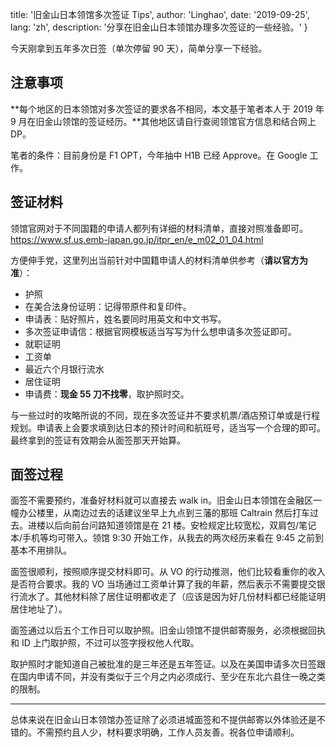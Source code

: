 
  title: '旧金山日本领馆多次签证 Tips',
  author: 'Linghao',
  date: '2019-09-25',
  lang: 'zh',
  description: '分享在旧金山日本领馆办理多次签证的一些经验。'
}


<!-- content start here -->

今天刚拿到五年多次日签（单次停留 90 天），简单分享一下经验。

## 注意事项

**每个地区的日本领馆对多次签证的要求各不相同，本文基于笔者本人于 2019 年 9 月在旧金山领馆的签证经历。**其他地区请自行查阅领馆官方信息和结合网上 DP。

笔者的条件：目前身份是 F1 OPT，今年抽中 H1B 已经 Approve。在 Google 工作。

## 签证材料

领馆官网对于不同国籍的申请人都列有详细的材料清单，直接对照准备即可。https://www.sf.us.emb-japan.go.jp/itpr_en/e_m02_01_04.html

方便伸手党，这里列出当前针对中国籍申请人的材料清单供参考（**请以官方为准**）：

- 护照
- 在美合法身份证明：记得带原件和复印件。
- 申请表：贴好照片，姓名要同时用英文和中文书写。
- 多次签证申请信：根据官网模板适当写写为什么想申请多次签证即可。
- 就职证明
- 工资单
- 最近六个月银行流水
- 居住证明
- 申请费：**现金 55 刀不找零**，取护照时交。

与一些过时的攻略所说的不同，现在多次签证并不要求机票/酒店预订单或是行程规划。申请表上会要求填到达日本的预计时间和航班号，适当写一个合理的即可。最终拿到的签证有效期会从面签那天开始算。

## 面签过程

面签不需要预约，准备好材料就可以直接去 walk in。旧金山日本领馆在金融区一幢办公楼里，从南边过去的话建议坐早上九点到三藩的那班 Caltrain 然后打车过去。进楼以后向前台问路知道领馆是在 21 楼。安检规定比较宽松，双肩包/笔记本/手机等均可带入。领馆 9:30 开始工作，从我去的两次经历来看在 9:45 之前到基本不用排队。

面签很顺利，按照顺序提交材料即可。从 VO 的行动推测，他们比较看重你的收入是否符合要求。我的 VO 当场通过工资单计算了我的年薪，然后表示不需要提交银行流水了。其他材料除了居住证明都收走了（应该是因为好几份材料都已经能证明居住地址了）。

面签通过以后五个工作日可以取护照。旧金山领馆不提供邮寄服务，必须根据回执和 ID 上门取护照，不过可以签字授权他人代取。

取护照时才能知道自己被批准的是三年还是五年签证。以及在美国申请多次日签跟在国内申请不同，并没有类似于三个月之内必须成行、至少在东北六县住一晚之类的限制。

---

总体来说在旧金山日本领馆办签证除了必须进城面签和不提供邮寄以外体验还是不错的。不需预约且人少，材料要求明确，工作人员友善。祝各位申请顺利。
